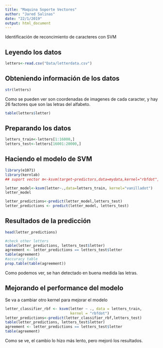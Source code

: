 ```yaml
---
title: "Maquina Soporte Vectores"
author: "Jared Salinas"
date: "22/1/2019"
output: html_document
---
```


Identificación de reconcimiento de caracteres con SVM

## Leyendo los datos
```r
letters<-read.csv("Data/letterdata.csv")
```

## Obteniendo información de los datos
```r
str(letters)
```

Como se pueden ver son coordenadas de imagenes de cada caracter, y hay 26 factores que son las
letras del alfabeto.
```r
table(letters$letter)
```


## Preparando los datos

```r
letters_train<-letters[1:16000,]
letters_test<-letters[16001:20000,]
```

## Haciendo el modelo de SVM

```r
library(e1071)
library(kernlab)
## suport vector m<-ksvm(target~predictors,data=mydata,kernel="rbfdot",c=1)

letter_model<-ksvm(letter~.,data=letters_train, kernel="vanilladot")
letter_model

letter_predictions<-predict(letter_model,letters_test)
letter_predictions <- predict(letter_model, letters_test)
```

## Resultados de la predicción
```r
head(letter_predictions)

#check other letters
table(letter_predictions, letters_test$letter)
agreement <- letter_predictions == letters_test$letter
table(agreement)
#accuracy table
prop.table(table(agreement))
```
Como podemos ver, se han detectado en buena medida las letras.

## Mejorando el performance del modelo

Se va a cambiar otro kernel para mejorar el modelo

```r
letter_classifier_rbf <- ksvm(letter ~ ., data = letters_train,
                              kernel = "rbfdot")
letter_predictions<-predict(letter_classifier_rbf,letters_test)
table(letter_predictions, letters_test$letter)
agreement <- letter_predictions == letters_test$letter
table(agreement)
```
Como se ve, el cambio lo hizo más lento, pero mejoró los resultados.
